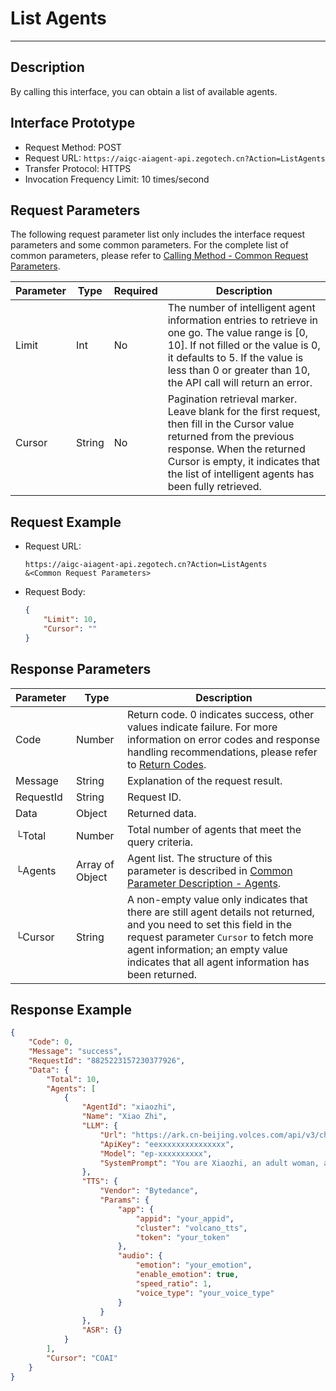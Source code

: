 # List Agents

---

## Description

By calling this interface, you can obtain a list of available agents.

## Interface Prototype

- Request Method: POST
- Request URL: `https://aigc-aiagent-api.zegotech.cn?Action=ListAgents`
- Transfer Protocol: HTTPS
- Invocation Frequency Limit: 10 times/second

## Request Parameters

The following request parameter list only includes the interface request parameters and some common parameters. For the complete list of common parameters, please refer to [Calling Method - Common Request Parameters](./../Accessing%20Server%20APIs.mdx#common-parameters).

| Parameter          | Type   | Required | Description                                                                 |
|-------------------|--------|----------|-----------------------------------------------------------------------------|
| Limit             | Int    | No       | The number of intelligent agent information entries to retrieve in one go. The value range is [0, 10]. If not filled or the value is 0, it defaults to 5. If the value is less than 0 or greater than 10, the API call will return an error. |
| Cursor            | String | No       | Pagination retrieval marker. Leave blank for the first request, then fill in the Cursor value returned from the previous response. When the returned Cursor is empty, it indicates that the list of intelligent agents has been fully retrieved. |

## Request Example

- Request URL:

    ```https
    https://aigc-aiagent-api.zegotech.cn?Action=ListAgents
    &<Common Request Parameters>
    ```

- Request Body:
    ```json
    {
        "Limit": 10,
        "Cursor": ""
    }
## Response Parameters

| Parameter | Type | Description |
|-----------|------|-------------|
| Code | Number | Return code. 0 indicates success, other values indicate failure. For more information on error codes and response handling recommendations, please refer to [Return Codes](./../Return%20codes.mdx). |
| Message | String | Explanation of the request result. |
| RequestId | String | Request ID. |
| Data | Object | Returned data. |
| └Total | Number | Total number of agents that meet the query criteria. |
| └Agents | Array of Object | Agent list. The structure of this parameter is described in [Common Parameter Description - Agents](./../Common%20Parameter%20Description.mdx#agents). | 
| └Cursor | String | A non-empty value only indicates that there are still agent details not returned, and you need to set this field in the request parameter `Cursor` to fetch more agent information; an empty value indicates that all agent information has been returned. |

## Response Example

```json
{
    "Code": 0,
    "Message": "success",
    "RequestId": "8825223157230377926",
    "Data": {
        "Total": 10,
        "Agents": [
            {
                "AgentId": "xiaozhi",
                "Name": "Xiao Zhi",
                "LLM": {
                    "Url": "https://ark.cn-beijing.volces.com/api/v3/chat/completions",
                    "ApiKey": "eexxxxxxxxxxxxxxx",
                    "Model": "ep-xxxxxxxxxx",
                    "SystemPrompt": "You are Xiaozhi, an adult woman, a companion assistant **created by ZEGO**. knowledgeable in both astronomy and geography, intelligent, wise, enthusiastic, and friendly. \nDialogue requirements: 1. Dialogue with users according to the requirements of the persona. \n2.No more than 100 words."
                },
                "TTS": {
                    "Vendor": "Bytedance",
                    "Params": {
                        "app": {
                            "appid": "your_appid",
                            "cluster": "volcano_tts",
                            "token": "your_token"
                        },
                        "audio": {
                            "emotion": "your_emotion",
                            "enable_emotion": true,
                            "speed_ratio": 1,
                            "voice_type": "your_voice_type"
                        }
                    }
                },
                "ASR": {}
            }
        ],
        "Cursor": "COAI"
    }
}
```
